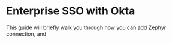 # Enterprise SSO with Okta

This guide will briefly walk you through how you can add Zephyr connection, and

